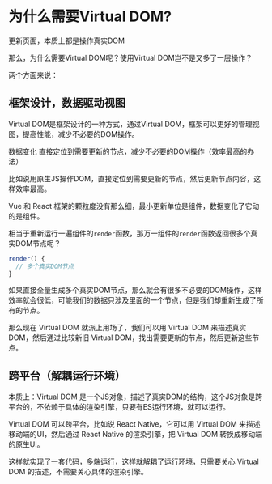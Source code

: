 # 为什么需要Virtual DOM?


更新页面，本质上都是操作真实DOM

那么，为什么需要Virtual DOM呢？使用Virtual DOM岂不是又多了一层操作？

两个方面来说：

## 框架设计，数据驱动视图

Virtual DOM是框架设计的一种方式，通过Virtual DOM，框架可以更好的管理视图，提高性能，减少不必要的DOM操作。

数据变化 直接定位到需要更新的节点，减少不必要的DOM操作（效率最高的办法）

比如说用原生JS操作DOM，直接定位到需要更新的节点，然后更新节点内容，这样效率最高。

Vue 和 React 框架的颗粒度没有那么细，最小更新单位是组件，数据变化了它动的是组件。

相当于重新运行一遍组件的`render`函数，那万一组件的`render`函数返回很多个真实DOM节点呢？

```js
render() {
  // 多个真实DOM节点
}
```
如果直接全量生成多个真实DOM节点，那么就会有很多不必要的DOM操作，这样效率就会很低，可能我们的数据只涉及里面的一个节点，但是我们却重新生成了所有的节点。

那么现在 Virtual DOM 就派上用场了，我们可以用 Virtual DOM 来描述真实DOM，然后通过比较新旧 Virtual DOM，找出需要更新的节点，然后更新这些节点。

## 跨平台（解耦运行环境）

本质上：Virtual DOM 是一个JS对象，描述了真实DOM的结构，这个JS对象是跨平台的，不依赖于具体的渲染引擎，只要有ES运行环境，就可以运行。

Virtual DOM 可以跨平台，比如说 React Native，它可以用 Virtual DOM 来描述移动端的UI，然后通过 React Native 的渲染引擎，把 Virtual DOM 转换成移动端的原生UI。

这样就实现了一套代码，多端运行，这样就解耦了运行环境，只需要关心 Virtual DOM 的描述，不需要关心具体的渲染引擎。

